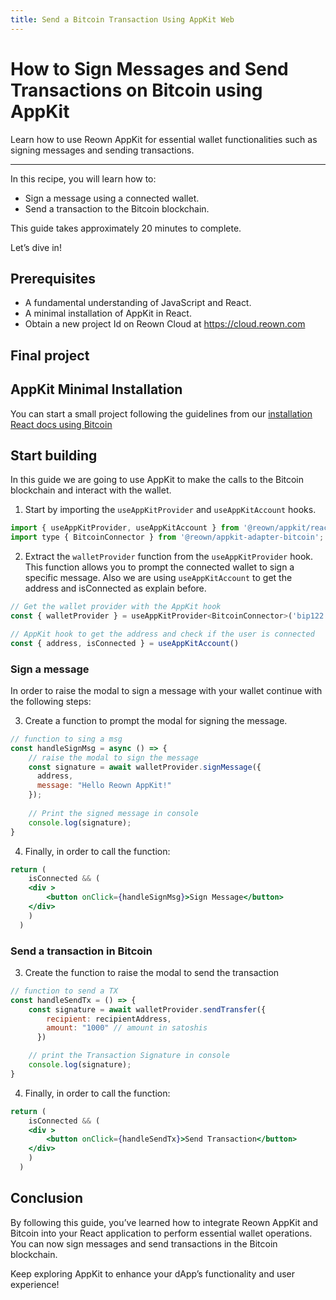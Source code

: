 ```yaml
---
title: Send a Bitcoin Transaction Using AppKit Web
---
```



# How to Sign Messages and Send Transactions on Bitcoin using AppKit

Learn how to use Reown AppKit for essential wallet functionalities such as signing messages and sending transactions.

---

In this recipe, you will learn how to:

- Sign a message using a connected wallet.
- Send a transaction to the Bitcoin blockchain.

This guide takes approximately 20 minutes to complete.

Let’s dive in!

## Prerequisites
- A fundamental understanding of JavaScript and React.
- A minimal installation of AppKit in React.
- Obtain a new project Id on Reown Cloud at https://cloud.reown.com

## Final project
<GithubBox name="Appkit Example for Interacting with the Bitcoin Blockchain" url="https://github.com/reown-com/appkit-web-examples/tree/main/react/react-bitcoin" description="Clone this Github repo to try it out locally."></GithubBox>

## AppKit Minimal Installation

You can start a small project following the guidelines from our [installation React docs using Bitcoin](https://docs.reown.com/appkit/react/core/installation?platform=bitcoin)

## Start building

In this guide we are going to use AppKit to make the calls to the Bitcoin blockchain and interact with the wallet.

1. Start by importing the `useAppKitProvider` and `useAppKitAccount` hooks.

```js
import { useAppKitProvider, useAppKitAccount } from '@reown/appkit/react';
import type { BitcoinConnector } from '@reown/appkit-adapter-bitcoin';
```

2. Extract the `walletProvider` function from the `useAppKitProvider` hook. This function allows you to prompt the connected wallet to sign a specific message. Also we are using `useAppKitAccount` to get the address and isConnected as explain before.
```js
// Get the wallet provider with the AppKit hook
const { walletProvider } = useAppKitProvider<BitcoinConnector>('bip122');

// AppKit hook to get the address and check if the user is connected
const { address, isConnected } = useAppKitAccount() 
```

### Sign a message

In order to raise the modal to sign a message with your wallet continue with the following steps:

3. Create a function to prompt the modal for signing the message.

```js
// function to sing a msg 
const handleSignMsg = async () => {
    // raise the modal to sign the message
    const signature = await walletProvider.signMessage({
      address,
      message: "Hello Reown AppKit!"
    });
 
    // Print the signed message in console
    console.log(signature);
}
```

4. Finally, in order to call the function:

```jsx
return (
    isConnected && (
    <div >
        <button onClick={handleSignMsg}>Sign Message</button>  
    </div>
    )
  )
```

### Send a transaction in Bitcoin

3. Create the function to raise the modal to send the transaction

```js
// function to send a TX
const handleSendTx = () => {
    const signature = await walletProvider.sendTransfer({
        recipient: recipientAddress,
        amount: "1000" // amount in satoshis
      })

    // print the Transaction Signature in console
    console.log(signature);
}
```

4. Finally, in order to call the function:

```jsx
return (
    isConnected && (
    <div >
        <button onClick={handleSendTx}>Send Transaction</button>  
    </div>
    )
  )
```

## Conclusion

By following this guide, you’ve learned how to integrate Reown AppKit and Bitcoin into your React application to perform essential wallet operations. 
You can now sign messages and send transactions in the Bitcoin blockchain. 

Keep exploring AppKit to enhance your dApp’s functionality and user experience!